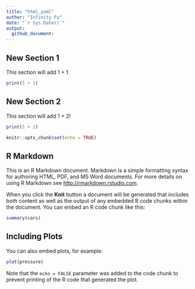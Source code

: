 ```yaml
---
title: "html_yaml"
author: "Infinity Fu"
date: "`r Sys.Date()`"
output:
  github_document:
---
```


## New Section 1

This section will add 1 + 1.

```r
print(1 + 1)
```

## New Section 2

This section will add 1 + 2!

```r
print(1 + 2)
```



```r
knitr::opts_chunk$set(echo = TRUE)
```

## R Markdown

This is an R Markdown document. Markdown is a simple formatting syntax for authoring HTML, PDF, and MS Word documents. For more details on using R Markdown see <http://rmarkdown.rstudio.com>.

When you click the **Knit** button a document will be generated that includes both content as well as the output of any embedded R code chunks within the document. You can embed an R code chunk like this:

```r
summary(cars)
```

## Including Plots

You can also embed plots, for example:

```r
plot(pressure)
```

Note that the `echo = FALSE` parameter was added to the code chunk to prevent printing of the R code that generated the plot.
